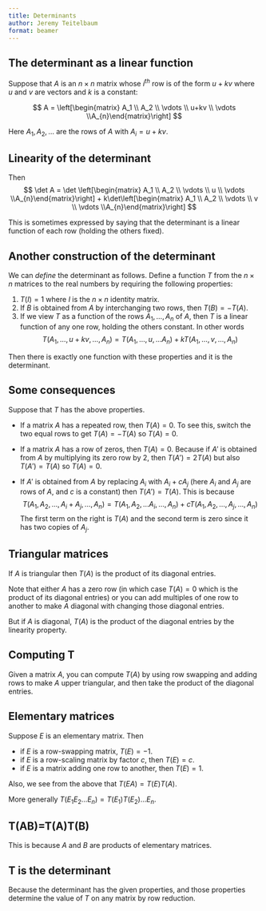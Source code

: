 ```yaml
---
title: Determinants
author: Jeremy Teitelbaum
format: beamer
---
```


## The determinant as a linear function

Suppose that $A$ is an $n\times n$ matrix whose $i^{th}$ row
is of the form $u+kv$ where $u$ and $v$ are vectors and $k$ is a constant:

$$
A = \left[\begin{matrix} A_1 \\ A_2 \\ \vdots \\ u+kv \\ \vdots \\A_{n}\end{matrix}\right]
$$

Here $A_1,A_2,\ldots$ are the rows of $A$ with $A_{i} = u+kv$.  

## Linearity of the determinant

Then 
$$
\det A = \det \left[\begin{matrix} A_1 \\ A_2 \\ \vdots \\ u \\ \vdots \\A_{n}\end{matrix}\right]
+ k\det\left[\begin{matrix} A_1 \\ A_2 \\ \vdots \\ v \\ \vdots \\A_{n}\end{matrix}\right]
$$

This is sometimes expressed by saying that the determinant is a linear function of each row (holding the others fixed).

## Another construction of the determinant

We can *define* the determinant as follows.  Define a function $T$
from the $n\times n$ matrices to the real numbers by requiring the
following properties:

1. $T(I)=1$ where $I$ is the $n\times n$ identity matrix. 
2. If $B$ is obtained from $A$ by interchanging two rows, then $T(B)=-T(A)$.
3. If we view $T$ as a function of the rows $A_1, \ldots, A_n$ of $A$,
then $T$ is a linear function of any one row, holding the others constant.  In other words
$$
T(A_1, \ldots, u+kv,\ldots, A_n) = T(A_1,\ldots, u,\ldots A_n)+kT(A_1,\ldots, v,\ldots, A_n)
$$

Then there is exactly one function with these properties and it is the determinant. 

## Some consequences

Suppose that $T$ has the above properties.  

- If a matrix $A$ has a repeated row, then $T(A)=0$.  To see this, switch the two equal rows to get $T(A)=-T(A)$ so $T(A)=0$.

- If a matrix $A$ has a row of zeros, then $T(A)=0$.  Because if $A'$
is obtained from $A$ by multiplying its zero row by $2$, then $T(A')=2T(A)$ but also $T(A')=T(A)$ so $T(A)=0$.

- If $A'$ is obtained from $A$ by replacing $A_{i}$ with $A_{i}+cA_{j}$
(here $A_{i}$ and $A_{j}$ are rows of $A$, and $c$ is a constant) then $T(A')=T(A)$. This is because 
$$
T(A_1,A_2,\ldots, A_i+A_j,\ldots, A_n)=T(A_1,A_2,\ldots A_i,\ldots, A_n)+ cT(A_1,A_2,\ldots, A_j,\ldots, A_n)
$$
The first term on the right is $T(A)$ and the second term is zero since it has two copies of $A_{j}$. 

## Triangular matrices

If $A$ is triangular then $T(A)$ is the product of its diagonal entries.  

Note that either $A$ has a zero row (in which case $T(A)=0$ which is the product of its diagonal entries) or you can add multiples of one row to another to make $A$ diagonal with changing those diagonal entries.

But if $A$ is diagonal, $T(A)$ is the product of the diagonal entries by the linearity property. 

## Computing T

Given a matrix $A$, you can compute $T(A)$ by using row swapping
and adding rows to make $A$ upper triangular, and then take the product of the diagonal entries.
 

## Elementary matrices

Suppose $E$ is an elementary matrix.  Then

- if $E$ is a row-swapping matrix, $T(E)=-1$.
- if $E$ is a row-scaling matrix by factor $c$, then $T(E)=c$.
- if $E$ is a matrix adding one row to another, then $T(E)=1$.

Also, we see from the above that $T(EA)=T(E)T(A)$.

More generally $T(E_1E_2\ldots E_n)=T(E_1)T(E_2)\ldots E_n$.

## T(AB)=T(A)T(B)

This is because $A$ and $B$ are products of elementary matrices. 

## T is the determinant

Because the determinant has the given properties, and those properties determine the value of $T$ on any matrix by row reduction.



